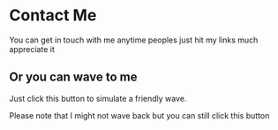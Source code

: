 
# Contact Me

You can get in touch with me anytime peoples just hit my links much appreciate it

## Or you can wave to me

Just click this button to simulate a friendly wave.

<Wave />

Please note that I might not wave back but you can still click this button

